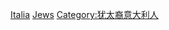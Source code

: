 {{Commonscat|Jewish people of Italy}}

[[Category:各國猶太人|Italia]]
[[Category:各宗教意大利人|Jews]]
[[Category:犹太裔意大利人|Category:犹太裔意大利人]]